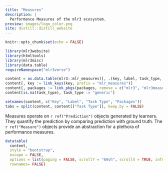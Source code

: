 ```yaml
---
title: "Measures"
description: |
  Performance Measures of the mlr3 ecosystem.
preview: images/logo_color.png
site: distill::distill_website
---
```


```r
knitr::opts_chunk$set(echo = FALSE)

library(mlr3website)
library(htmltools)
library(mlr3misc)
library(data.table)
requireNamespace("mlr3verse")

content = as.data.table(mlr3::mlr_measures)[, .(key, label, task_type, packages)]
content[, key := link_keys(key, prefix = "mlr_measures")]
content[, packages := link_pkgs(packages, remove = c("mlr3", "mlr3measures"))]
content[is.na(task_type), task_type := "generic"]

setnames(content, c("Key", "Label", "Task Type", "Packages"))
tabs = split(content, content[["Task Type"]], keep.by = FALSE)
```

Measures operate on `r ref("Prediction")` objects generated by learners.
They quantify the prediction by comparing prediction with ground truth.
The `r ref("Measure")` objects provide an abstraction for a plethora of performance measures.

```r
datatable(
  content,
  style = "bootstrap",
  escape = FALSE,
  options = list(paging = FALSE, scrollY = "60vh", scrollX = TRUE, info = FALSE),
  rownames= FALSE)
```
